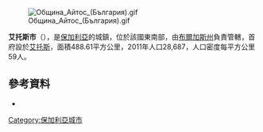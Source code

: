 [[Image:Община_Айтос_(България).gif|right]]

'''艾托斯市'''（{{lang-bg|Айтос}}），是[[保加利亞|保加利亞]]的城鎮，位於該國東南部，由[[布爾加斯州|布爾加斯州]]負責管轄，首府設於[[艾托斯|艾托斯]]，面積488.61平方公里，2011年人口28,687，人口密度每平方公里59人。

==參考資料==
* {{Official website|http://www.aitos.org/}}

{{Bulgaria-geo-stub}}
[[Category:保加利亞城市|Category:保加利亞城市]]